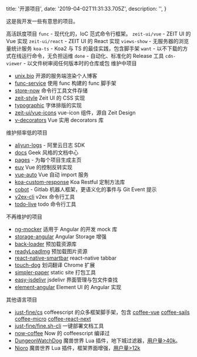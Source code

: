 
  title: '开源项目',
  date: '2019-04-02T11:31:33.705Z',
  description: '',
}


这是我开发一些有意思的项目。

<Spacer y={2} />
<Dot type="success">高活跃度项目</Dot>
<Spacer />
<Link href="https://github.com/unix/func"><Code>func</Code> - 现代化的，IoC 范式命令行框架。</Link>
<Spacer y={.5} />

<Link href="https://github.com/zeit-ui/vue"><Code>zeit-ui/vue</Code> - ZEIT UI 的 Vue 实现</Link>
<Spacer y={.5} />

<Link href="https://github.com/zeit-ui/react"><Code>zeit-ui/react</Code> - ZEIT UI 的 React 实现</Link>
<Spacer y={.5} />

<Link href="https://github.com/unix/views-show"><Code>views-show</Code> - 无服务器的浏览量统计服务</Link>
<Spacer y={.5} />

<Link href="https://github.com/unix/koa-ts"><Code>koa-ts</Code> - Koa2 与 TS 的最佳实践，包含脚手架</Link>
<Spacer y={.5} />

<Link href="https://github.com/unix/want"><Code>want</Code> - 以不下载的方式在线运行命令，无负担运维</Link>
<Spacer y={.5} />

<Link href="https://github.com/unix/done"><Code>done</Code> - 自动化、标准化的 Release 工具</Link>
<Spacer y={.5} />

<Link href="https://github.com/unix/cdn-viewer"><Code>cdn-viewer</Code> - 以文件树审阅任何版本时的仓库或包</Link>
<Spacer y={.5} />

<Spacer y={3} />
<Dot type="success">维护中项目</Dot>
<Spacer y={.5} />

- [unix.bio](https://github.com/unix/unix.bio) 开源的服务端渲染个人博客
- [func-service](https://github.com/unix/func-service) 使用 func 构建的 func 脚手架
- [store-now](https://github.com/unix/store-now) 命令行工具文件存储
- [zeit-style](https://github.com/zeit-ui/zeit-style) Zeit UI 的 CSS 实现
- [typographic](https://github.com/zeit-ui/typographic) 字体排版的实现
- [zeit-ui/vue-icons](https://github.com/zeit-ui/vue-icons) vue-icon 组件，源自 Zeit Design
- [v-decorators](https://github.com/unix/v-decorators) Vue 实用 decorators 库

<Spacer y={3} />
<Dot type="warning">维护频率低的项目</Dot>
<Spacer y={.5} />

- [aliyun-logs](https://github.com/unix/aliyun-logs) - 阿里云日志 SDK
- [docs](https://github.com/unix/docs) Geek 风格的文档中心
- [pages](https://github.com/unix/pages) - 为每个项目生成主页
- [euv](https://github.com/DhyanaChina/euv) Vue 的控制反转实现
- [vue-auto](https://github.com/unix/vue-auto) Vue 自动 import 服务
- [koa-custom-response](https://github.com/unix/koa-custom-response) Koa Restful 定制方法库
- [cobot](https://github.com/unix/cobot) - Gitlab 机器人框架，更语义化的事件与 Git Event 提示
- [v2ex-cli](https://github.com/unix/v2ex-cli) v2ex 命令行工具
- [todo-live](https://github.com/unix/todo-live) todo 命令行工具

<Spacer y={3} />
<Dot type="error">不再维护的项目</Dot>
<Spacer y={.5} />

- [ng-mocker](https://github.com/DhyanaChina/ng-mocker) 适用于 Angular 的开发 mock 库
- [storage-angular](https://github.com/DhyanaChina/storage-angular) Angular Storage 增强
- [back-loader](https://github.com/unix/back-loader) 预加载资源库
- [readyLoadImg](https://github.com/unix/readyLoadImg) 预加载图片资源
- [react-native-smartbar](https://github.com/unix/react-native-smartbar) react-native tabbar
- [touch-dog](https://github.com/unix/touch-dog) 划词翻译 Chrome 扩展
- [simpler-paper](https://github.com/unix/simpler-paper) static site 打包工具
- [easy-jsdelivr](https://github.com/unix/easy-jsdelivr) jsdelivr 界面管理与包文件查找
- [element-angular](https://github.com/ElemeFE/element-angular) Element UI 的 Angular 实现

<Spacer y={3} />
<Dot type="warning">其他语言项目</Dot>
<Spacer y={.5} />

- [just-fine/cs](https://github.com/just-fine/cs) coffeescript 的众多框架脚手架，包含 [coffee-vue](https://github.com/just-fine/vue-coffee)
 [coffee-sails](https://github.com/just-fine/sails-coffee) [coffee-micro](https://github.com/just-fine/micro-coffee) [coffee-react-next](https://github.com/just-fine/next-coffee)
- [just-fine/fine.sh-cli](https://github.com/just-fine/fine.sh-cli) 一键部署文档工具
- [now-coffee](https://github.com/unix/now-coffee) Now 的 coffeescript 编译过
- [DungeonWatchDog](https://github.com/unix/DungeonWatchDog) 魔兽世界 Lua 插件，地下城过滤器，[用户量>40k](https://www.curseforge.com/wow/addons/dungeonwatchdog)。
- [Nioro](https://github.com/unix/Nioro) 魔兽世界 Lua 插件，框架界面增强，[用户量>12k](https://www.curseforge.com/wow/addons/Nioro)









